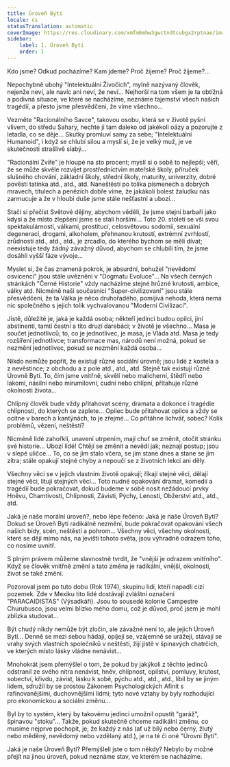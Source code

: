 ```yaml
---
title: Úroveň Bytí
locale: cs
statusTranslation: automatic
coverImage: https://res.cloudinary.com/xmfm6mhw3gwctndtcubgx2rptnae/image/upload/v1740468922/small_cover_tratado_de_psicologia_revolucionaria_a4c0dca4e0.webp
sidebar:
    label: 1. Úroveň Bytí
    order: 1
---
```

Kdo jsme? Odkud pocházíme? Kam jdeme? Proč žijeme? Proč žijeme?...

Nepochybně ubohý "Intelektuální Živočich", mylně nazývaný člověk, nejenže neví, ale navíc ani neví, že neví... Nejhorší na tom všem je ta obtížná a podivná situace, ve které se nacházíme, neznáme tajemství všech našich tragédií, a přesto jsme přesvědčeni, že víme všechno...

Vezměte "Racionálního Savce", takovou osobu, která se v životě pyšní vlivem, do středu Sahary, nechte ji tam daleko od jakékoli oázy a pozorujte z letadla, co se děje... Skutky promluví samy za sebe; "Intelektuální Humanoid", i když se chlubí silou a myslí si, že je velký muž, je ve skutečnosti strašlivě slabý...

"Racionální Zvíře" je hloupé na sto procent; myslí si o sobě to nejlepší; věří, že se může skvěle rozvíjet prostřednictvím mateřské školy, příruček slušného chování, základní školy, střední školy, maturity, univerzity, dobré pověsti tatínka atd., atd., atd. Naneštěstí po tolika písmenech a dobrých mravech, titulech a penězích dobře víme, že jakákoli bolest žaludku nás zarmucuje a že v hloubi duše jsme stále nešťastní a ubozí...

Stačí si přečíst Světové dějiny, abychom věděli, že jsme stejní barbaři jako kdysi a že místo zlepšení jsme se stali horšími... Toto 20. století se vší svou spektakulárností, válkami, prostitucí, celosvětovou sodomií, sexuální degenerací, drogami, alkoholem, přehnanou krutostí, extrémní zvrhlostí, zrůdností atd., atd., atd., je zrcadlo, do kterého bychom se měli dívat; neexistuje tedy žádný závažný důvod, abychom se chlubili tím, že jsme dosáhli vyšší fáze vývoje...

Myslet si, že čas znamená pokrok, je absurdní, bohužel "nevědomí osvícenci" jsou stále uvězněni v "Dogmatu Evoluce"... Na všech černých stránkách "Černé Historie" vždy nacházíme stejné hrůzné krutosti, ambice, války atd. Nicméně naši současníci "Super-civilizovaní" jsou stále přesvědčeni, že ta Válka je něco druhořadého, pomíjivá nehoda, která nemá nic společného s jejich tolik vychvalovanou "Moderní Civilizací".

Jistě, důležité je, jaká je každá osoba; někteří jedinci budou opilci, jiní abstinenti, tamti čestní a tito druzí darebáci; v životě je všechno... Masa je součet jednotlivců; to, co je jednotlivec, je masa, je Vláda atd. Masa je tedy rozšíření jednotlivce; transformace mas, národů není možná, pokud se nezmění jednotlivec, pokud se nezmění každá osoba...

Nikdo nemůže popřít, že existují různé sociální úrovně; jsou lidé z kostela a z nevěstince; z obchodu a z pole atd., atd., atd. Stejně tak existují různé Úrovně Bytí. To, čím jsme vnitřně, skvělí nebo malicherní, štědří nebo lakomí, násilní nebo mírumilovní, cudní nebo chlípní, přitahuje různé okolnosti života...

Chlípný člověk bude vždy přitahovat scény, dramata a dokonce i tragédie chlípnosti, do kterých se zaplete... Opilec bude přitahovat opilce a vždy se ocitne v barech a kantýnách, to je zřejmé... Co přitáhne lichvář, sobec? Kolik problémů, vězení, neštěstí?

Nicméně lidé zahořklí, unavení utrpením, mají chuť se změnit, otočit stránku své historie... Ubozí lidé! Chtějí se změnit a nevědí jak; neznají postup; jsou v slepé uličce... To, co se jim stalo včera, se jim stane dnes a stane se jim zítra; stále opakují stejné chyby a nepoučí se z životních lekcí ani děly.

Všechny věci se v jejich vlastním životě opakují; říkají stejné věci, dělají stejné věci, litují stejných věcí... Toto nudné opakování dramat, komedií a tragédií bude pokračovat, dokud budeme v sobě nosit nežádoucí prvky Hněvu, Chamtivosti, Chlípnosti, Závisti, Pýchy, Lenosti, Obžerství atd., atd., atd.

Jaká je naše morální úroveň?, nebo lépe řečeno: Jaká je naše Úroveň Bytí? Dokud se Úroveň Bytí radikálně nezmění, bude pokračovat opakování všech našich bídy, scén, neštěstí a pohrom... Všechny věci, všechny okolnosti, které se dějí mimo nás, na jevišti tohoto světa, jsou výhradně odrazem toho, co nosíme uvnitř.

S plným právem můžeme slavnostně tvrdit, že "vnější je odrazem vnitřního". Když se člověk vnitřně změní a tato změna je radikální, vnější, okolnosti, život se také změní.

Pozoroval jsem po tuto dobu (Rok 1974), skupinu lidí, kteří napadli cizí pozemek. Zde v Mexiku tito lidé dostávají zvláštní označení "PARACAIDISTAS" (Výsadkáři). Jsou to sousedé kolonie Campestre Churubusco, jsou velmi blízko mého domu, což je důvod, proč jsem je mohl zblízka studovat...

Být chudý nikdy nemůže být zločin, ale závažné není to, ale jejich Úroveň Bytí... Denně se mezi sebou hádají, opíjejí se, vzájemně se urážejí, stávají se vrahy svých vlastních společníků v neštěstí, žijí jistě v špinavých chatrčích, ve kterých místo lásky vládne nenávist...

Mnohokrát jsem přemýšlel o tom, že pokud by jakýkoli z těchto jedinců odstranil ze svého nitra nenávist, hněv, chlípnost, opilství, pomluvy, krutost, sobectví, křivdu, závist, lásku k sobě, pýchu atd., atd., atd., líbil by se jiným lidem, sdružil by se prostou Zákonem Psychologických Afinit s rafinovanějšími, duchovnějšími lidmi; tyto nové vztahy by byly rozhodující pro ekonomickou a sociální změnu...

Byl by to systém, který by takovému jedinci umožnil opustit "garáž", špinavou "stoku"... Takže, pokud skutečně chceme radikální změnu, co musíme nejprve pochopit, je, že každý z nás (ať už bílý nebo černý, žlutý nebo měděný, nevědomý nebo vzdělaný atd.), je na té či oné "Úrovni Bytí".

Jaká je naše Úroveň Bytí? Přemýšleli jste o tom někdy? Nebylo by možné přejít na jinou úroveň, pokud neznáme stav, ve kterém se nacházíme.


